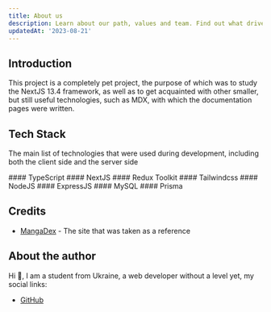 ```yaml
---
title: About us
description: Learn about our path, values and team. Find out what drives us to strive for excellence and innovation in everything we do.
updatedAt: '2023-08-21'
---
```


## Introduction

This project is a completely pet project, the purpose of which was to study the NextJS 13.4 framework, as well as to get acquainted with other smaller, but still useful technologies, such as MDX, with which the documentation pages were written.

## Tech Stack

The main list of technologies that were used during development, including both the client side and the server side

<div className='grid grid-cols-2 gap-4'>
  <Card href='https://www.typescriptlang.org/'> 
    #### TypeScript 
  </Card>
  <Card href='https://nextjs.org/'>
    #### NextJS
  </Card>
  <Card href='https://redux-toolkit.js.org/'>
    #### Redux Toolkit
  </Card>
  <Card href='https://tailwindcss.com/'>
    #### Tailwindcss
  </Card>
  <Card href='https://nodejs.org/en'>
    #### NodeJS
  </Card>
  <Card href='https://expressjs.com/'>
    #### ExpressJS
  </Card>
  <Card href='https://www.mysql.com/'>
    #### MySQL
  </Card>
  <Card href='https://www.prisma.io/'>
    #### Prisma
  </Card>
</div>

## Credits

- [MangaDex](https://mangadex.org/) - The site that was taken as a reference

## About the author

Hi 👋, I am a student from Ukraine, a web developer without a level yet, my social links:

- [GitHub](https://github.com/EDMIGHT)
